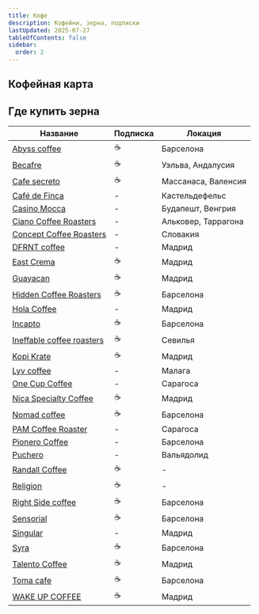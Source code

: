 ```yaml
---
title: Кофе
description: Кофейни, зерна, подписки
lastUpdated: 2025-07-27
tableOfContents: false
sidebar:
  order: 2
---
```



## Кофейная карта

<LinkCard title="Google map of coffee shops" href="https://maps.app.goo.gl/nvSfmyfLPyNMFhxQ7" />
<LinkCard title="Specialty coffee curated list" href="https://europeancoffeetrip.com/madrid/" />

## Где купить зерна

| Название | Подписка | Локация |
|----------|----------|---------|
| [Abyss coffee](https://abysscoffee.es/) | ☕ | Барселона |
| [Becafre](https://becafre.com/en) | ☕ | Уэльва, Андалусия |
| [Cafe secreto](https://cafesecreto.es/) | ☕ | Массанаса, Валенсия |
| [Café de Finca](https://cafedefinca.eu/) | - | Кастельдефельс |
| [Casino Mocca](https://casinomocca.com/?lang=en) | - | Будапешт, Венгрия |
| [Ciano Coffee Roasters](https://www.ciano.coffee/) | - | Альковер, Таррагона |
| [Concept Coffee Roasters](https://www.conceptcoffee.sk/en/) | - | Словакия |
| [DFRNT coffee](https://dfrnt.coffee/) | - | Мадрид |
| [East Crema](https://eastcrema.com/) | ☕ | Мадрид |
| [Guayacan](https://www.cafesguayacan.com/) | ☕ | Мадрид |
| [Hidden Coffee Roasters](https://hiddencoffeeroasters.com/en/) | ☕ | Барселона |
| [Hola Coffee](https://hola.coffee/en/) | - | Мадрид |
| [Incapto](https://incapto.com/) | ☕ | Барселона |
| [Ineffable coffee roasters](https://ineffablecoffee.com/) | ☕ | Севилья |
| [Kopi Krate](https://kopikrate.com/) | ☕ | Мадрид |
| [Lyv coffee](https://www.lyvcoffee.com/) | - | Малага |
| [One Cup Coffee](https://onecupcoffee.es/en) | - | Сарагоса |
| [Nica Specialty Coffee](https://nicacafe.shop/) | ☕ | Мадрид |
| [Nomad coffee](https://nomadcoffee.es/) | ☕ | Барселона |
| [PAM Coffee Roaster](https://www.pamcoffee.es/en) | - | Сарагоса |
| [Pionero Coffee](https://www.pionerocoffee.com/) | - | Барселона |
| [Puchero](https://puchero.com/) | - | Вальядолид |
| [Randall Coffee](https://randallcoffee.com/) | ☕ | - |
| [Religion](https://religioncoffeeshop.com/) | ☕ | - |
| [Right Side coffee](https://www.rightsidecoffee.com/) | ☕ | Барселона |
| [Sensorial](https://sensorial.coffee/) | ☕ | Барселона |
| [Singular](https://thesingularcoffee.com/) | - | Мадрид |
| [Syra](https://syra.coffee/) | ☕ | Барселона |
| [Talento Coffee](https://talentocoffee.com/) | ☕ | Мадрид |
| [Toma cafe](https://toma.cafe/es/) | ☕ | Барселона |
| [WAKE UP COFFEE](https://wakeupcoffee.es/) | ☕ | Мадрид |
